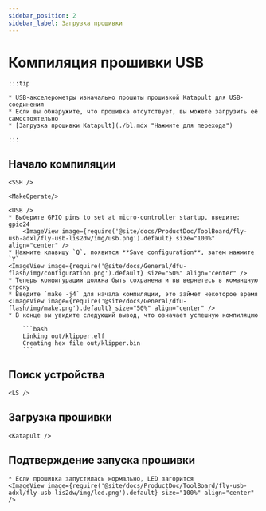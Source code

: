 ```yaml
---
sidebar_position: 2
sidebar_label: Загрузка прошивки
---
```



# Компиляция прошивки USB

    :::tip

    * USB-акселерометры изначально прошиты прошивкой Katapult для USB-соединения
    * Если вы обнаружите, что прошивка отсутствует, вы можете загрузить её самостоятельно
    * [Загрузка прошивки Katapult](./bl.mdx "Нажмите для перехода")

    :::

## Начало компиляции

    <SSH />

    <MakeOperate/>

    <USB />
    * Выберите GPIO pins to set at micro-controller startup, введите: gpio24
        <ImageView image={require('@site/docs/ProductDoc/ToolBoard/fly-usb-adxl/fly-usb-lis2dw/img/usb.png').default} size="100%" align="center" />
    * Нажмите клавишу `Q`, появится **Save configuration**, затем нажмите `Y`
    <ImageView image={require('@site/docs/General/dfu-flash/img/configuration.png').default} size="50%" align="center" />
    * Теперь конфигурация должна быть сохранена и вы вернетесь в командную строку
    * Введите `make -j4` для начала компиляции, это займет некоторое время
    <ImageView image={require('@site/docs/General/dfu-flash/img/make.png').default} size="50%" align="center" />
    * В конце вы увидите следующий вывод, что означает успешную компиляцию

        ```bash
        Linking out/klipper.elf
        Creating hex file out/klipper.bin
        ```

## Поиск устройства

    <LS />


## Загрузка прошивки


    <Katapult />


## Подтверждение запуска прошивки

    * Если прошивка запустилась нормально, LED загорится
    <ImageView image={require('@site/docs/ProductDoc/ToolBoard/fly-usb-adxl/fly-usb-lis2dw/img/led.png').default} size="100%" align="center" />